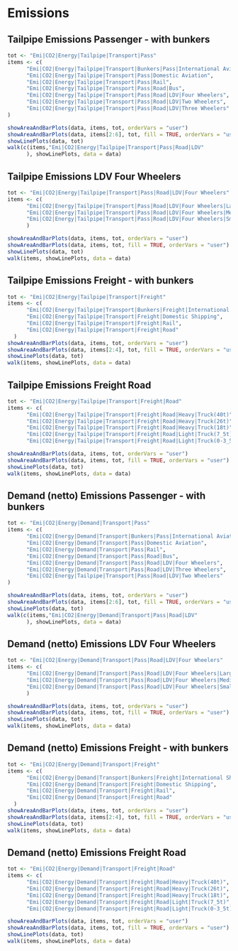# Emissions

## Tailpipe Emissions Passenger - with bunkers
```r
tot <- "Emi|CO2|Energy|Tailpipe|Transport|Pass"
items <- c(
      "Emi|CO2|Energy|Tailpipe|Transport|Bunkers|Pass|International Aviation",
      "Emi|CO2|Energy|Tailpipe|Transport|Pass|Domestic Aviation",
      "Emi|CO2|Energy|Tailpipe|Transport|Pass|Rail",
      "Emi|CO2|Energy|Tailpipe|Transport|Pass|Road|Bus",
      "Emi|CO2|Energy|Tailpipe|Transport|Pass|Road|LDV|Four Wheelers",
      "Emi|CO2|Energy|Tailpipe|Transport|Pass|Road|LDV|Two Wheelers",
      "Emi|CO2|Energy|Tailpipe|Transport|Pass|Road|LDV|Three Wheelers"
)

showAreaAndBarPlots(data, items, tot, orderVars = "user")
showAreaAndBarPlots(data, items[2:6], tot, fill = TRUE, orderVars = "user")
showLinePlots(data, tot)
walk(c(items,"Emi|CO2|Energy|Tailpipe|Transport|Pass|Road|LDV"
      ), showLinePlots, data = data)
```

## Tailpipe Emissions LDV Four Wheelers
```r
tot <- "Emi|CO2|Energy|Tailpipe|Transport|Pass|Road|LDV|Four Wheelers"
items <- c(
      "Emi|CO2|Energy|Tailpipe|Transport|Pass|Road|LDV|Four Wheelers|Large",
      "Emi|CO2|Energy|Tailpipe|Transport|Pass|Road|LDV|Four Wheelers|Medium",
      "Emi|CO2|Energy|Tailpipe|Transport|Pass|Road|LDV|Four Wheelers|Small"
      )

showAreaAndBarPlots(data, items, tot, orderVars = "user")
showAreaAndBarPlots(data, items, tot, fill = TRUE, orderVars = "user")
showLinePlots(data, tot)
walk(items, showLinePlots, data = data)
```

## Tailpipe Emissions Freight - with bunkers
```r
tot <- "Emi|CO2|Energy|Tailpipe|Transport|Freight"
items <- c(
      "Emi|CO2|Energy|Tailpipe|Transport|Bunkers|Freight|International Shipping",
      "Emi|CO2|Energy|Tailpipe|Transport|Freight|Domestic Shipping",
      "Emi|CO2|Energy|Tailpipe|Transport|Freight|Rail",
      "Emi|CO2|Energy|Tailpipe|Transport|Freight|Road"
  )
showAreaAndBarPlots(data, items, tot, orderVars = "user")
showAreaAndBarPlots(data, items[2:4], tot, fill = TRUE, orderVars = "user")
showLinePlots(data, tot)
walk(items, showLinePlots, data = data)
```      

## Tailpipe Emissions Freight Road      
```r
tot <- "Emi|CO2|Energy|Tailpipe|Transport|Freight|Road"
items <- c(
      "Emi|CO2|Energy|Tailpipe|Transport|Freight|Road|Heavy|Truck(40t)",
      "Emi|CO2|Energy|Tailpipe|Transport|Freight|Road|Heavy|Truck(26t)",
      "Emi|CO2|Energy|Tailpipe|Transport|Freight|Road|Heavy|Truck(18t)",
      "Emi|CO2|Energy|Tailpipe|Transport|Freight|Road|Light|Truck(7_5t)",
      "Emi|CO2|Energy|Tailpipe|Transport|Freight|Road|Light|Truck(0-3_5t)")

showAreaAndBarPlots(data, items, tot, orderVars = "user")
showAreaAndBarPlots(data, items, tot, fill = TRUE, orderVars = "user")
showLinePlots(data, tot)
walk(items, showLinePlots, data = data)
```      
      
## Demand (netto) Emissions Passenger - with bunkers
```r
tot <- "Emi|CO2|Energy|Demand|Transport|Pass"
items <- c(
      "Emi|CO2|Energy|Demand|Transport|Bunkers|Pass|International Aviation",
      "Emi|CO2|Energy|Demand|Transport|Pass|Domestic Aviation",
      "Emi|CO2|Energy|Demand|Transport|Pass|Rail",
      "Emi|CO2|Energy|Demand|Transport|Pass|Road|Bus",
      "Emi|CO2|Energy|Demand|Transport|Pass|Road|LDV|Four Wheelers",
      "Emi|CO2|Energy|Demand|Transport|Pass|Road|LDV|Three Wheelers",
      "Emi|CO2|Energy|Tailpipe|Transport|Pass|Road|LDV|Two Wheelers"
)

showAreaAndBarPlots(data, items, tot, orderVars = "user")
showAreaAndBarPlots(data, items[2:6], tot, fill = TRUE, orderVars = "user")
showLinePlots(data, tot)
walk(c(items,"Emi|CO2|Energy|Demand|Transport|Pass|Road|LDV"
      ), showLinePlots, data = data)
```

## Demand (netto) Emissions LDV Four Wheelers
```r
tot <- "Emi|CO2|Energy|Demand|Transport|Pass|Road|LDV|Four Wheelers"
items <- c(
      "Emi|CO2|Energy|Demand|Transport|Pass|Road|LDV|Four Wheelers|Large",
      "Emi|CO2|Energy|Demand|Transport|Pass|Road|LDV|Four Wheelers|Medium",
      "Emi|CO2|Energy|Demand|Transport|Pass|Road|LDV|Four Wheelers|Small"
      )

showAreaAndBarPlots(data, items, tot, orderVars = "user")
showAreaAndBarPlots(data, items, tot, fill = TRUE, orderVars = "user")
showLinePlots(data, tot)
walk(items, showLinePlots, data = data)
```

## Demand (netto) Emissions Freight - with bunkers
```r
tot <- "Emi|CO2|Energy|Demand|Transport|Freight"
items <- c(
      "Emi|CO2|Energy|Demand|Transport|Bunkers|Freight|International Shipping",
      "Emi|CO2|Energy|Demand|Transport|Freight|Domestic Shipping",
      "Emi|CO2|Energy|Demand|Transport|Freight|Rail",
      "Emi|CO2|Energy|Demand|Transport|Freight|Road"
  )
showAreaAndBarPlots(data, items, tot, orderVars = "user")
showAreaAndBarPlots(data, items[2:4], tot, fill = TRUE, orderVars = "user")
showLinePlots(data, tot)
walk(items, showLinePlots, data = data)
```      

## Demand (netto) Emissions Freight Road      
```r
tot <- "Emi|CO2|Energy|Demand|Transport|Freight|Road"
items <- c(
      "Emi|CO2|Energy|Demand|Transport|Freight|Road|Heavy|Truck(40t)",
      "Emi|CO2|Energy|Demand|Transport|Freight|Road|Heavy|Truck(26t)",
      "Emi|CO2|Energy|Demand|Transport|Freight|Road|Heavy|Truck(18t)",
      "Emi|CO2|Energy|Demand|Transport|Freight|Road|Light|Truck(7_5t)",
      "Emi|CO2|Energy|Demand|Transport|Freight|Road|Light|Truck(0-3_5t)")

showAreaAndBarPlots(data, items, tot, orderVars = "user")
showAreaAndBarPlots(data, items, tot, fill = TRUE, orderVars = "user")
showLinePlots(data, tot)
walk(items, showLinePlots, data = data)
```      
